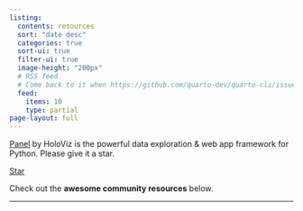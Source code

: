 ```yaml
---
listing:
  contents: resources
  sort: "date desc"
  categories: true
  sort-ui: true
  filter-ui: true
  image-height: "200px"
  # RSS feed
  # Come back to it when https://github.com/quarto-dev/quarto-cli/issues/7290 is resolved
  feed:
    items: 10
    type: partial
page-layout: full
---
```


[Panel](https://panel.holoviz.org) by HoloViz is the powerful data exploration & web app framework for Python. Please give it a star.

<script async defer src="https://buttons.github.io/buttons.js"></script>
<a class="github-button" href="https://github.com/holoviz/panel" data-color-scheme="no-preference: light; light: light; dark: dark;" data-icon="octicon-star" data-size="large" data-show-count="true" aria-label="Star holoviz/panel">Star</a>

Check out the **awesome community resources** below.

---